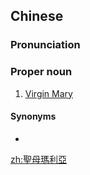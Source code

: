 {{also|圣母玛利亚}}
==Chinese==
{{zh-forms|s=圣母玛利亚|type=23}}

===Pronunciation===
{{zh-pron
|m=Shèngmǔ Mǎlì亞
|c=sing3 mou5 maa5 lei6 aa3
|mn=Sèng-bó Má-lī-a/Sèng-bú Má-lī-a/Sèng-bió Má-lī-a
|cat=pn
}}

===Proper noun===
{{zh-proper noun}}

# {{lb|zh|Roman Catholicism}} [[Virgin Mary]]

====Synonyms====
* {{zh-l|聖母瑪麗亞}}

[[zh:聖母瑪利亞]]